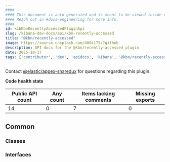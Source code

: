 ```yaml
---
####
#### This document is auto-generated and is meant to be viewed inside our experimental, new docs system.
#### Reach out in #docs-engineering for more info.
####
id: kibKbnRecentlyAccessedPluginApi
slug: /kibana-dev-docs/api/kbn-recently-accessed
title: "@kbn/recently-accessed"
image: https://source.unsplash.com/400x175/?github
description: API docs for the @kbn/recently-accessed plugin
date: 2025-10-17
tags: ['contributor', 'dev', 'apidocs', 'kibana', '@kbn/recently-accessed']
---
```




Contact [@elastic/appex-sharedux](https://github.com/orgs/elastic/teams/appex-sharedux) for questions regarding this plugin.

**Code health stats**

| Public API count  | Any count | Items lacking comments | Missing exports |
|-------------------|-----------|------------------------|-----------------|
| 14 | 0 | 7 | 0 |

## Common

### Classes
<DocDefinitionList data={kbnRecentlyAccessedObj.common.classes}/>

### Interfaces
<DocDefinitionList data={kbnRecentlyAccessedObj.common.interfaces}/>

